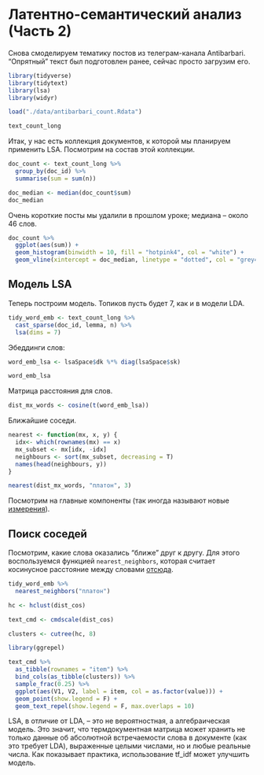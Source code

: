 # Латентно-семантический анализ (Часть 2)

Снова смоделируем тематику постов из телеграм-канала Antibarbari. "Опрятный" текст был подготовлен ранее, сейчас просто загрузим его. 

```r
library(tidyverse)
library(tidytext)
library(lsa)
library(widyr)

load("./data/antibarbari_count.Rdata")
```

```r
text_count_long 
```

Итак, у нас есть коллекция документов, к которой мы планируем применить LSA. Посмотрим на состав этой коллекции.

```r
doc_count <- text_count_long %>% 
  group_by(doc_id) %>% 
  summarise(sum = sum(n))

doc_median <- median(doc_count$sum)
doc_median
```

Очень короткие посты мы удалили в прошлом уроке; медиана -- около 46 слов.

```r
doc_count %>% 
  ggplot(aes(sum)) + 
  geom_histogram(binwidth = 10, fill = "hotpink4", col = "white") +
  geom_vline(xintercept = doc_median, linetype = "dotted", col = "grey40")
```

## Модель LSA

Теперь построим модель. Топиков пусть будет 7, как и в модели LDA. 

```r
tidy_word_emb <- text_count_long %>%
  cast_sparse(doc_id, lemma, n) %>% 
  lsa(dims = 7)
```

Эбеддинги слов:

```r
word_emb_lsa <- lsaSpace$dk %*% diag(lsaSpace$sk)

word_emb_lsa
```

Матрица расстояния для слов. 

```r
dist_mx_words <- cosine(t(word_emb_lsa))
```

Ближайшие соседи.

```r
nearest <- function(mx, x, y) {
  idx<- which(rownames(mx) == x)
  mx_subset <- mx[idx, -idx] 
  neighbours <- sort(mx_subset, decreasing = T)
  names(head(neighbours, y))
}

nearest(dist_mx_words, "платон", 3)
```

Посмотрим на главные компоненты (так иногда называют новые [измерения](https://courses.engr.illinois.edu/cs440/fa2018/lectures/lect36.html)).




## Поиск соседей

Посмотрим, какие слова оказались "ближе" друг к другу. Для этого воспользуемся функцией `nearest_neighbors`, которая считает косинусное расстояние между словами [отсюда](https://smltar.com/embeddings.html#exploring-cfpb-word-embeddings).

```r
tidy_word_emb %>% 
  nearest_neighbors("платон")
```


```r
hc <- hclust(dist_cos)
```

```r
text_cmd <- cmdscale(dist_cos)
```

```r
clusters <- cutree(hc, 8)
```

```r
library(ggrepel)

text_cmd %>% 
  as_tibble(rownames = "item") %>% 
  bind_cols(as_tibble(clusters)) %>%
  sample_frac(0.25) %>% 
  ggplot(aes(V1, V2, label = item, col = as.factor(value))) +
  geom_point(show.legend = F) + 
  geom_text_repel(show.legend = F, max.overlaps = 10)
```


LSA, в отличие от LDA, -- это не вероятностная, а алгебраическая модель. Это значит, что термдокументная матрица может хранить не только данные об абсолютной встречаемости слова в документе (как это требует LDA), выраженные целыми числами, но и любые реальные числа. Как показывает практика, использование tf_idf может улучшить модель.
